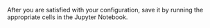 
After you are satisfied with your configuration, save it by running the appropriate cells in the Jupyter Notebook.
